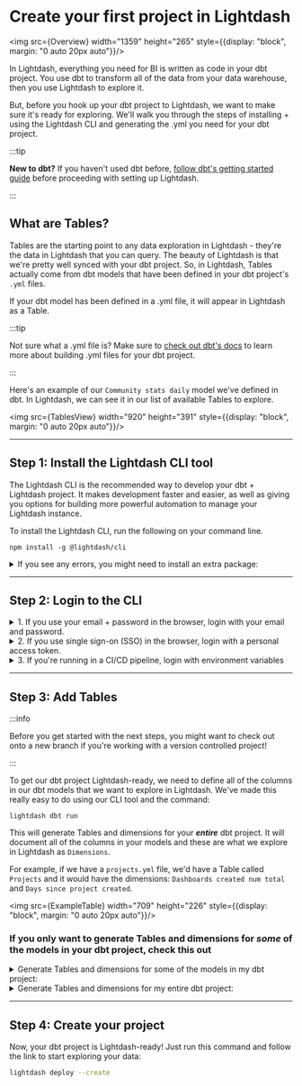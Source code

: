
# Create your first project in Lightdash

<img src={Overview} width="1359" height="265" style={{display: "block", margin: "0 auto 20px auto"}}/>

In Lightdash, everything you need for BI is written as code in your dbt project. You use dbt to transform all of the data from your data warehouse, then you use Lightdash to explore it.

But, before you hook up your dbt project to Lightdash, we want to make sure it's ready for exploring. We'll walk you through the steps of installing + using the Lightdash CLI and generating the .yml you need for your dbt project.

:::tip

**New to dbt?** If you haven't used dbt before, [follow dbt's getting started guide](https://docs.getdbt.com/tutorial/setting-up)
before proceeding with setting up Lightdash.

:::

## What are Tables?

Tables are the starting point to any data exploration in Lightdash - they're the data in Lightdash that you can query. The beauty of Lightdash is that we're pretty well synced with your dbt project. So, in Lightdash, Tables actually come from dbt models that have been defined in your dbt project's `.yml` files.

If your dbt model has been defined in a .yml file, it will appear in Lightdash as a Table.

:::tip

Not sure what a .yml file is? Make sure to [check out dbt's docs](https://docs.getdbt.com/reference/configs-and-properties) to learn more about building .yml files for your dbt project.

:::

Here's an example of our `Community stats daily` model we've defined in dbt. In Lightdash, we can see it in our list of available Tables to explore.

<img src={TablesView} width="920" height="391" style={{display: "block", margin: "0 auto 20px auto"}}/>

---

## Step 1: Install the Lightdash CLI tool

The Lightdash CLI is the recommended way to develop your dbt + Lightdash project. It makes development faster and
easier, as well as giving you options for building more powerful automation to manage your Lightdash instance.

To install the Lightdash CLI, run the following on your command line.

```shell
npm install -g @lightdash/cli
```

<details>
  <summary>If you see any errors, you might need to install an extra package:</summary>
  **Mac OS**


  ```shell
  /bin/bash -c "$(curl -fsSL https://raw.githubusercontent.com/Homebrew/install/HEAD/scripts/install.sh)" # install homebrew if you don't have it
  brew install unixodbc
  npm install -g @lightdash/cli
  ```

  **Ubuntu**

  ```shell
  sudo apt install unixodbc
  npm install -g @lightdash/cli
  ```
</details>

---

## Step 2: Login to the CLI

<details>
  <summary>1. If you use your email + password in the browser, login with your email and password.</summary>
  To login to your Lightdash instance run the following command and provide your login email and password:

  ```shell
  lightdash login https://my-lightdash.domain.com
  ```

where `https://my-lightdash.domain.com` is the address for your running Lightdash instance. For example Lightdash
cloud users in the US would type `lightdash login https://app.lightdash.cloud` if you're in Europe you'd type
`lightdash login https://eu1.lightdash.com`.

</details>

<details>
  <summary>2. If you use single sign-on (SSO) in the browser, login with a personal access token.</summary>
  First, you'll need to create a new personal access token in the UI by going to Settings > Personal Access Tokens.
  You can't use an existing personal access token! You have to create a new one just for yourself.

  <img src={PersonalAccessToken} width="1304" height="517" style={{display: "block", margin: "0 auto 20px auto"}}/>

  Then, run the following command in your project:

  ```shell
  lightdash login https://my-lightdash.domain.com --token
  ```

where `https://my-lightdash.domain.com` is the address for your running Lightdash instance. For example Lightdash
cloud users in the US would type `lightdash login https://app.lightdash.cloud` if you're in Europe you'd type
`lightdash login https://eu1.lightdash.com`.

</details>

<details>
  <summary>3. If you're running in a CI/CD pipeline, login with environment variables</summary>

You can use the following environment variables to authenticate yourself on each command:

- **LIGHTDASH_API_KEY** a personal access token you can generate in the app under the user settings
- **LIGHTDASH_URL** address for your running Lightdash instance

Example:

  ```shell
  LIGHTDASH_API_KEY=946fedb74003405646867dcacf1ad345 LIGHTDASH_URL="https://app.lightdash.cloud" lightdash preview
  ```

</details>

---

## Step 3: Add Tables

:::info

Before you get started with the next steps, you might want to check out onto a new branch if you're working with a version controlled project!

:::

To get our dbt project Lightdash-ready, we need to define all of the columns in our dbt models that we want to explore in Lightdash. We've made this really easy to do using our CLI tool and the command:

```shell
lightdash dbt run
```

This will generate Tables and dimensions for your **_entire_** dbt project. It will document all of the columns in your models and these are what we explore in Lightdash as `Dimensions`.

For example, if we have a `projects.yml` file, we'd have a Table called `Projects` and it would have the dimensions: `Dashboards created num total` and `Days since project created`.

<img src={ExampleTable} width="709" height="226" style={{display: "block", margin: "0 auto 20px auto"}}/>


### If you only want to generate Tables and dimensions for **_some_** of the models in your dbt project, check this out
<details>
  <summary>Generate Tables and dimensions for some of the models in my dbt project:</summary>
  There may be a specific set of models that you want to start out with as Tables in Lightdash. If this is the case, we recommend [using dbt's `tags`](https://docs.getdbt.com/reference/resource-configs/tags) to tag these models. You can use sets of existing tags, or you can create a new Lightdash-specific tag. Something like this:

  ```yaml
  {{
    config(
      materialized='table',
      tags=['lightdash']
    )
  }}
  ```

  The `lightdash dbt run` command supports dbt model selection syntax to generate .yml files for a group of models. This means you can use tags or other model selection syntax to specify which models you want to generate dimensions for in your dbt project.

  ```shell
  lightdash dbt run -s tag:lightdash # all models with the lightdash tag
  lightdash dbt run -s payments  # just payments
  lightdash dbt run -s payments+ # payments and all children
  lightdash dbt run -s +payments # payments and all parents
  lightdash dbt run -s payments+ +customers tag:lightdash # mix and match
  ```
</details>

<details>
  <summary>Generate Tables and dimensions for my entire dbt project:</summary>
  To do this, you just need to run the following on your command line:

  ```shell
  lightdash dbt run
  ```

  This command will run + generate tables for all of the models with `.yml` files. It will also generate dimensions for all of the columns in your dbt project.
</details>

---

## Step 4: Create your project

Now, your dbt project is Lightdash-ready! Just run this command and follow the link to start exploring your data:

```bash
lightdash deploy --create
```
